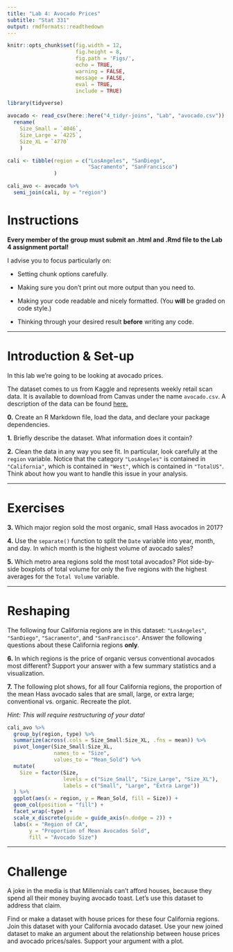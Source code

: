 ```yaml
---
title: "Lab 4: Avocado Prices"
subtitle: "Stat 331"
output: rmdformats::readthedown
---
```


```r
knitr::opts_chunk$set(fig.width = 12,
                      fig.height = 8,
                      fig.path = 'Figs/',
                      echo = TRUE,
                      warning = FALSE,
                      message = FALSE,
                      eval = TRUE,
                      include = TRUE)

library(tidyverse)

avocado <- read_csv(here::here("4_tidyr-joins", "Lab", "avocado.csv")) %>% 
  rename(
    Size_Small = `4046`,
    Size_Large = `4225`,
    Size_XL = `4770`
    )

cali <- tibble(region = c("LosAngeles", "SanDiego",
                          "Sacramento", "SanFrancisco")
               )

cali_avo <- avocado %>% 
  semi_join(cali, by = "region")
```


# Instructions

**Every member of the group must submit an .html and .Rmd file to the Lab 4
assignment portal!**

I advise you to focus particularly on:

* Setting chunk options carefully.

* Making sure you don't print out more output than you need to.

* Making your code readable and nicely formatted. (You **will** be graded on
code style.)

* Thinking through your desired result **before** writing any code.

---

# Introduction & Set-up

In this lab we're going to be looking at avocado prices. 

The dataset comes to us from Kaggle and represents weekly retail scan data. 
It is available to download from Canvas under the name `avocado.csv`.  A
description of the data can be found [here.](https://www.kaggle.com/neuromusic/avocado-prices)

__0.__ Create an R Markdown file, load the data, and declare your package
dependencies. 


__1.__ Briefly describe the dataset.  What information does it contain?


__2.__ Clean the data in any way you see fit. In particular, look carefully at
the `region` variable.  Notice that the category `"LosAngeles"` is contained in
`"California"`, which is contained in `"West"`, which is contained in 
`"TotalUS"`. Think about how you want to handle this issue in your analysis.

---

# Exercises


__3.__ Which major region sold the most organic, small Hass avocados in 2017? 


__4.__ Use the `separate()` function to split the `Date` variable into year,
month, and day. In which month is the highest volume of avocado sales?


__5.__ Which metro area regions sold the most total avocados?  Plot side-by-side
boxplots of total volume for only the five regions with the highest averages
for the `Total Volume` variable. 

---

# Reshaping

The following four California regions are in this dataset: `"LosAngeles"`,
`"SanDiego"`, `"Sacramento"`, and `"SanFrancisco"`.  Answer the following
questions about these California regions **only**.  


__6.__ In which regions is the price of organic versus conventional avocados
most different?  Support your answer with a few summary statistics and a 
visualization. 


__7.__  The following plot shows, for all four California regions, the 
proportion of the mean Hass avocado sales that are small, large,
or extra large; conventional vs. organic.  Recreate the plot.

*Hint: This will require restructuring of your data!*


```r
cali_avo %>% 
  group_by(region, type) %>%
  summarize(across(.cols = Size_Small:Size_XL, .fns = mean)) %>%
  pivot_longer(Size_Small:Size_XL, 
               names_to = "Size", 
               values_to = "Mean_Sold") %>%
  mutate(
    Size = factor(Size, 
                  levels = c("Size_Small", "Size_Large", "Size_XL"),
                  labels = c("Small", "Large", "Extra Large"))
  ) %>%
  ggplot(aes(x = region, y = Mean_Sold, fill = Size)) +
  geom_col(position = "fill") + 
  facet_wrap(~type) + 
  scale_x_discrete(guide = guide_axis(n.dodge = 2)) + 
  labs(x = "Region of CA", 
       y = "Proportion of Mean Avocados Sold", 
       fill = "Avocado Size")


```

---

# Challenge 

A joke in the media is that Millennials can't afford houses, because they spend
all their money buying avocado toast.  Let's use this dataset to address that 
claim.

Find or make a dataset with house prices for these four California regions. Join
this dataset with your California avocado dataset.  Use your new joined dataset
to make an argument about the relationship between house prices and avocado
prices/sales.  Support your argument with a plot.
